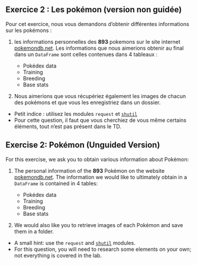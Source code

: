 ::: {.content-visible when-profile="fr"}
:::: {.exercise} 
## Exercice 2 : Les pokémon (version non guidée)

Pour cet exercice, nous vous demandons d'obtenir différentes informations sur les pokémons :

1. les informations personnelles des __893__ pokemons sur le site internet [pokemondb.net](http://pokemondb.net/pokedex/national).
   Les informations que nous aimerions obtenir au final dans un `DataFrame` sont celles contenues dans 4 tableaux :

   - Pokédex data
   - Training
   - Breeding
   - Base stats

2. Nous aimerions que vous récupériez également les images de chacun des pokémons et que vous les enregistriez dans un dossier.

* Petit indice : utilisez les modules `request` et [`shutil`](https://docs.python.org/3/library/shutil.html)
* Pour cette question, il faut que vous cherchiez de vous même certains éléments, tout n'est pas présent dans le TD.

::::
:::

::: {.content-visible when-profile="en"}
:::: {.exercise} 
## Exercise 2: Pokémon (Unguided Version)

For this exercise, we ask you to obtain various information about Pokémon:

1. The personal information of the __893__ Pokémon on the website [pokemondb.net](http://pokemondb.net/pokedex/national).
   The information we would like to ultimately obtain in a `DataFrame` is contained in 4 tables:

   - Pokédex data
   - Training
   - Breeding
   - Base stats

2. We would also like you to retrieve images of each Pokémon and save them in a folder.

* A small hint: use the `request` and [`shutil`](https://docs.python.org/3/library/shutil.html) modules.
* For this question, you will need to research some elements on your own; not everything is covered in the lab.

::::
:::
